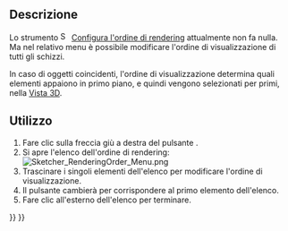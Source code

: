 <languages/>

{{Docnav/it
|[[Sketcher_Snap/it|Attiva/disattiva aggancio]]
|[[Sketcher_StopOperation/it|Interrompi l'operazione]]
|[[Sketcher_Workbench/it|Sketcher]]
|IconL=Sketcher_Snap.svg
|IconR=Sketcher_StopOperation.svg
|IconC=Workbench_Sketcher.svg
}}

{{GuiCommand/it
|Name=Sketcher RenderingOrder
|Name/it=Sketcher Configura l'ordine di rendering
|Workbenches=[[Sketcher_Workbench/it|Sketcher]]
|Version=0.21
}}

<span id="Description"></span>
== Descrizione ==

Lo strumento [[Image:Sketcher_RenderingOrder.svg|16px]] [[Sketcher_RenderingOrder/it|Configura l'ordine di rendering]] attualmente non fa nulla. Ma nel relativo menu è possibile modificare l'ordine di visualizzazione di tutti gli schizzi.

In caso di oggetti coincidenti, l'ordine di visualizzazione determina quali elementi appaiono in primo piano, e quindi vengono selezionati per primi, nella [[3D_view/it|Vista 3D]].

<span id="Usage"></span>
== Utilizzo ==

# Fare clic sulla freccia giù a destra del pulsante {{Button|[[Image:Sketcher_RenderingOrder.svg|16px]] [[Sketcher_RenderingOrder/it|Configura l'ordine di rendering]]}}.
# Si apre l'elenco dell'ordine di rendering:<br>[[File:Sketcher_RenderingOrder_Menu.png]]
# Trascinare i singoli elementi dell'elenco per modificare l'ordine di visualizzazione.
# Il pulsante cambierà per corrispondere al primo elemento dell'elenco.
# Fare clic all'esterno dell'elenco per terminare.


{{Docnav/it
|[[Sketcher_Snap/it|Attiva/disattiva aggancio]]
|[[Sketcher_StopOperation/it|Interrompi l'operazione]]
|[[Sketcher_Workbench/it|Sketcher]]
|IconL=Sketcher_Snap.svg
|IconR=Sketcher_StopOperation.svg
|IconC=Workbench_Sketcher.svg
}}

{{Sketcher_Tools_navi{{#translation:}}}}
{{Userdocnavi{{#translation:}}}}